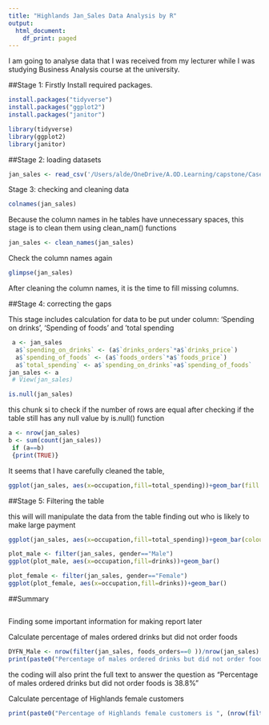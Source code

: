 ```yaml
---
title: "Highlands Jan_Sales Data Analysis by R"
output:
  html_document:
    df_print: paged
---
```


I am going to analyse data that I was received from my lecturer while I was studying Business Analysis course at the university.

##Stage 1: Firstly Install required packages.
```r
install.packages("tidyverse")
install.packages("ggplot2")
install.packages("janitor")

library(tidyverse)
library(ggplot2)
library(janitor)
```

##Stage 2: loading datasets

```r
jan_sales <- read_csv('/Users/alde/OneDrive/A.OD.Learning/capstone/CaseStudy/CaseStudy.Highlands/CaseStudy.Highlands.Rproj/Highlands_Sales_Jan.csv')
```

Stage 3: checking and cleaning data

```r
colnames(jan_sales)
```


Because the column names in he tables have unnecessary spaces, this stage is to clean them using clean_nam() functions

```r

jan_sales <- clean_names(jan_sales)

```

Check the column names again
```r
glimpse(jan_sales)

```

After cleaning the column names, it is the time to fill missing columns.

##Stage 4: correcting the gaps

This stage includes calculation for data to be put under column: 'Spending on drinks', 'Spending of foods' and 'total spending

```r
 a <- jan_sales
  a$`spending_on_drinks` <- (a$`drinks_orders`*a$`drinks_price`)
  a$`spending_of_foods` <- (a$`foods_orders`*a$`foods_price`)
  a$`total_spending` <- a$`spending_on_drinks`+a$`spending_of_foods`
jan_sales <- a
 # View(jan_sales)
```

```r
is.null(jan_sales)
```

this chunk si to check if the number of rows are equal after checking if the table still has any null value by is.null() function

```r
a <- nrow(jan_sales)
b <- sum(count(jan_sales))
 if (a==b)
 {print(TRUE)}
```

It seems that I have carefully cleaned the table,

```r
ggplot(jan_sales, aes(x=occupation,fill=total_spending))+geom_bar(fill = "blue", colour = "red")
```

##Stage 5: Filtering the table

this will will manipulate the data from the table finding out who is likely to make large payment

```r
ggplot(jan_sales, aes(x=occupation,fill=total_spending))+geom_bar(colour = "red")+facet_wrap(~gender)
```

```r
plot_male <- filter(jan_sales, gender=="Male")
ggplot(plot_male, aes(x=occupation,fill=drinks))+geom_bar()
```

```r
plot_female <- filter(jan_sales, gender=="Female")
ggplot(plot_female, aes(x=occupation,fill=drinks))+geom_bar()
```

##Summary
```r

```

Finding some important information for making report later

Calculate percentage of males ordered drinks but did not order foods

```r
DYFN_Male <- nrow(filter(jan_sales, foods_orders==0 ))/nrow(jan_sales)
print(paste0("Percentage of males ordered drinks but did not order foods is ", DYFN_Male*100,"%"))
```

the coding will also print the full text to answer the question as "Percentage of males ordered drinks but did not order foods is 38.8%"

Calculate percentage of Highlands female customers

```r
print(paste0("Percentage of Highlands female customers is ", (nrow(filter(jan_sales,gender=="Female"))/nrow(jan_sales))*100," %"))
```



